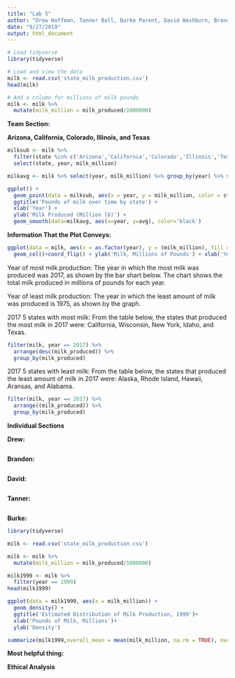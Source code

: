 ```yaml
---
title: "Lab 5"
author: "Drew Hoffman, Tanner Ball, Burke Parent, David Washburn, Brandon Nelsen"
date: "9/27/2019"
output: html_document
---
```


```r
# Load tidyverse
library(tidyverse)

# Load and view the data
milk <- read.csv('state_milk_production.csv')
head(milk)

# Add a column for millions of milk pounds
milk <- milk %>%
  mutate(milk_million = milk_produced/1000000)
```

**Team Section:**

**Arizona, California, Colorado, Illinois, and Texas**

```r
milksub <- milk %>%
  filter(state %in% c('Arizona','California','Colorado','Illinois','Texas')) %>%
  select(state, year, milk_million)

milkavg <- milk %>% select(year, milk_million) %>% group_by(year) %>% summarise(avg = sum(milk_million)/50)

ggplot() +
  geom_point(data = milksub, aes(x = year, y = milk_million, color = state)) + 
  ggtitle('Pounds of milk over time by state') +
  xlab('Year') +
  ylab('Milk Produced (Million lb)') +
  geom_smooth(data=milkavg, aes(x=year, y=avg), color='black')
```

**Information That the Plot Conveys:**

```r
ggplot(data = milk, aes(x = as.factor(year), y = (milk_million), fill = as.factor(year), width = .25)) +
  geom_col()+coord_flip() + ylab('Milk, Millions of Pounds') + xlab('Year') + labs(fill = 'Year by Color')
```


Year of most milk production: The year in which the most milk was produced was 2017, as shown by the bar shart below. The chart shows the total milk produced in millions of pounds for each year.

Year of least milk production: The year in which the least amount of milk was produced is 1975, as shown by the graph.

2017 5 states with most milk: From the table below, the states that produced the most milk in 2017 were: California, Wisconsin, New York, Idaho, and Texas.
```r
filter(milk, year == 2017) %>%
  arrange(desc(milk_produced)) %>%
  group_by(milk_produced)
```


2017 5 states with least milk: From the table below, the states that produced the least amount of milk in 2017 were: Alaska, Rhode Island, Hawaii, Aransas, and Alabama.
```r
filter(milk, year == 2017) %>%
  arrange((milk_produced)) %>%
  group_by(milk_produced)
```

**Individual Sections**

**Drew:**

```r

```

**Brandon:**

```r

```

**David:**

```r

```

**Tanner:**

```r
```

**Burke:**

```r
library(tidyverse)

milk <- read.csv('state_milk_production.csv')

milk <- milk %>%
  mutate(milk_million = milk_produced/1000000)

milk1999 <- milk %>%
  filter(year == 1999)
head(milk1999)

ggplot(data = milk1999, aes(x = milk_million)) +
  geom_density() + 
  ggtitle('Estimated Distribution of Milk Production, 1999')+
  xlab('Pounds of Milk, Millions')+
  ylab('Density')

summarize(milk1999,overall_mean = mean(milk_million, na.rm = TRUE), overall_median = median(milk_million, na.rm = TRUE))
```

**Most helpful thing:**


**Ethical Analysis**

